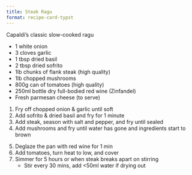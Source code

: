 ```yaml
---
title: Steak Ragu
format: recipe-card-typst
---
```


`#line(length: 75%)`{=typst}

Capaldi's classic slow-cooked ragu

`#text(1.5em)[#underline[Ingredients]]`{=typst}

- 1 white onion
- 3 cloves garlic
- 1 tbsp dried basil
- 2 tbsp dried sofrito
- 1lb chunks of flank steak (high quality)
- 1lb chopped mushrooms
- 800g can of tomatoes (high quality)
- 250ml bottle dry full-bodied red wine (Zinfandel)
- Fresh parmesan cheese (to serve)

`#text(1.5em)[#underline[Directions]]`{=typst}

1. Fry off chopped onion & garlic until soft
2. Add sofrito & dried basil and fry for 1 minute
3. Add steak, season with salt and pepper, and fry until sealed
4. Add mushrooms and fry until water has gone and ingredients start to brown
```{=typst}
#block(inset: 0.25em)[#text(weight: "bold", size: 2em)[Steak Ragu (cont.)]]
#line(length: 75%)
```
5. Deglaze the pan with red wine for 1 min
6. Add tomatoes, turn heat to low, and cover
7. Simmer for 5 hours or when steak breaks apart on stirring
    - Stir every 30 mins, add <50ml water if drying out
